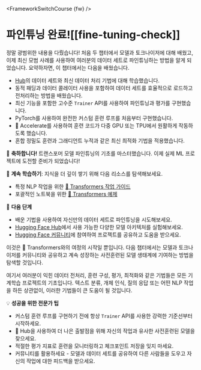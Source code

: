 <FrameworkSwitchCourse {fw} />

# 파인튜닝 완료![[fine-tuning-check]]

<CourseFloatingBanner
    chapter={3}
    classNames="absolute z-10 right-0 top-0"
/>

정말 광범위한 내용을 다뤘습니다! 처음 두 챕터에서 모델과 토크나이저에 대해 배웠고, 이제 최신 모범 사례를 사용하여 여러분의 데이터 세트로 파인튜닝하는 방법을 알게 되었습니다. 요약하자면, 이 챕터에서는 다음을 배웠습니다.

* [Hub](https://huggingface.co/datasets)의 데이터 세트와 최신 데이터 처리 기법에 대해 학습했습니다.
* 동적 패딩과 데이터 콜레이터 사용을 포함하여 데이터 세트를 효율적으로 로드하고 전처리하는 방법을 배웠습니다.
* 최신 기능을 포함한 고수준 `Trainer` API를 사용하여 파인튜닝과 평가를 구현했습니다.
* PyTorch를 사용하여 완전한 커스텀 훈련 루프를 처음부터 구현했습니다.
* 🤗 Accelerate를 사용하여 훈련 코드가 다중 GPU 또는 TPU에서 원활하게 작동하도록 했습니다.
* 혼합 정밀도 훈련과 그래디언트 누적과 같은 최신 최적화 기법을 적용했습니다.

<Tip>

🎉 **축하합니다!** 트랜스포머 모델 파인튜닝의 기초를 마스터했습니다. 이제 실제 ML 프로젝트에 도전할 준비가 되었습니다!

📖 **계속 학습하기**: 지식을 더 깊이 쌓기 위해 다음 리소스를 탐색해보세요.
- 특정 NLP 작업을 위한 [🤗 Transformers 작업 가이드](https://huggingface.co/docs/transformers/main/en/tasks/sequence_classification)
- 포괄적인 노트북을 위한 [🤗 Transformers 예제](https://huggingface.co/docs/transformers/main/en/notebooks)

🚀 **다음 단계** 
- 배운 기법을 사용하여 자신만의 데이터 세트로 파인튜닝을 시도해보세요.
- [Hugging Face Hub](https://huggingface.co/models)에서 사용 가능한 다양한 모델 아키텍처를 실험해보세요.
- [Hugging Face 커뮤니티](https://discuss.huggingface.co/)에 참여하여 프로젝트를 공유하고 도움을 받으세요.

</Tip>

이것은 🤗 Transformers와의 여정의 시작일 뿐입니다. 다음 챕터에서는 모델과 토크나이저를 커뮤니티와 공유하고 계속 성장하는 사전훈련된 모델 생태계에 기여하는 방법을 탐색할 것입니다.

여기서 여러분이 익힌 데이터 전처리, 훈련 구성, 평가, 최적화와 같은 기법들은 모든 기계학습 프로젝트의 기초입니다. 텍스트 분류, 개체 인식, 질의 응답 또는 어떤 NLP 작업을 하든 상관없이, 이러한 기법들이 큰 도움이 될 것입니다.

<Tip>

💡 **성공을 위한 전문가 팁**
- 커스텀 훈련 루프를 구현하기 전에 항상 `Trainer` API를 사용한 강력한 기준선부터 시작하세요.
- 🤗 Hub을 사용하여 더 나은 출발점을 위해 자신의 작업과 유사한 사전훈련된 모델을 찾으세요.
- 적절한 평가 지표로 훈련을 모니터링하고 체크포인트 저장을 잊지 마세요.
- 커뮤니티를 활용하세요 - 모델과 데이터 세트를 공유하여 다른 사람들을 도우고 자신의 작업에 대한 피드백을 받으세요.

</Tip>
